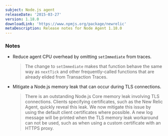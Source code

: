 ```yaml
---
subject: Node.js agent
releaseDate: '2015-03-27'
version: 1.18.0
downloadLink: 'https://www.npmjs.org/package/newrelic'
metaDescription: Release notes for Node Agent 1.18.0
---
```


### Notes

* Reduce agent CPU overhead by omitting `setImmediate` from traces.

  > The change to `setImmediate` makes that function behave the same way as `nextTick` and other frequently-called functions that are already elided from Transaction Traces.
* Mitigate a Node.js memory leak that can occur during TLS connections.

  > There is an outstanding Node.js Core memory leak involving TLS connections. Clients specifying certificates, such as the New Relic Agent, quickly reveal this leak. We now mitigate this issue by using the default client certificates where possible. A new log message will be printed when the TLS memory leak workaround can not be used, such as when using a custom certificate with an HTTPS proxy.
